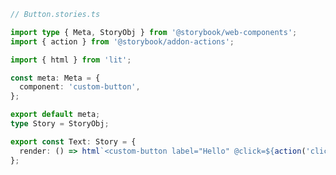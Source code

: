 ```ts
// Button.stories.ts

import type { Meta, StoryObj } from '@storybook/web-components';
import { action } from '@storybook/addon-actions';

import { html } from 'lit';

const meta: Meta = {
  component: 'custom-button',
};

export default meta;
type Story = StoryObj;

export const Text: Story = {
  render: () => html`<custom-button label="Hello" @click=${action('clicked')}></custom-button>`,
};
```

